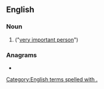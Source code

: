 {{also|vip|VIP}}
==English==

===Noun===
{{en-noun}}

# {{lb|en|initialism}} {{alternative form of|VIP|nodot=1|lang=en}} ("[[very important person]]")

===Anagrams===
* {{anagrams|en|IPV|PIV}}

[[Category:English terms spelled with .]]